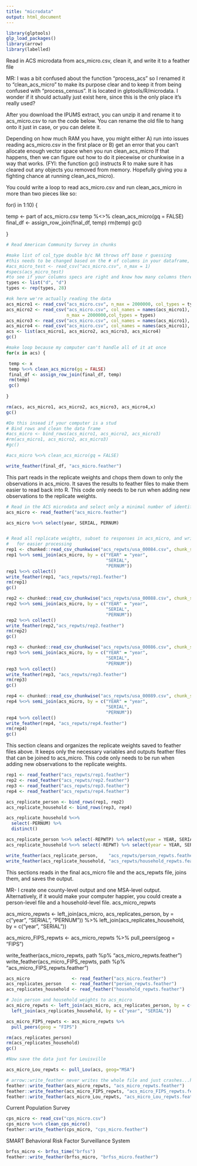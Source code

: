 ```yaml
---
title: "microdata"
output: html_document
---
```


```r
library(glptools)
glp_load_packages()
library(arrow)
library(labelled)
```

Read in ACS microdata from acs_micro.csv, clean it, and write it to a feather file

MR:
I was a bit confused about the function "process_acs" so I renamed it to "clean_acs_micro" to make its purpose clear and to keep it from being confused with "process_census". It is located in glptools/R/microdata. I wonder if it should actually just exist here, since this is the only place it's really used?

After you download the IPUMS extract, you can unzip it and rename it to acs_micro.csv to run the code below. You can rename the old file to hang onto it just in case, or you can delete it.

Depending on how much RAM you have, you might either A) run into issues reading acs_micro.csv in the first place or B) get an error that you can't allocate enough vector space when you run clean_acs_micro If that happens, then we can figure out how to do it piecewise or chunkwise in a way that works. (FYI: the function gc() instructs R to make sure it has cleared out any objects you removed from memory. Hopefully giving you a fighting chance at running clean_acs_micro).

You could write a loop to read acs_micro.csv and run clean_acs_micro in more than two pieces like so: 

for(i in 1:10) {

 temp <- part of acs_micro.csv
 temp %<>% clean_acs_micro(gq = FALSE)
 final_df <- assign_row_join(final_df, temp)
 rm(temp)
 gc()
 
}

```r
# Read American Community Survey in chunks

#make list of col_type double b/c NA throws off base r guessing 
#this needs to be changed based on the # of columns in your dataframe, you can run these lines:
#acs_micro_test <- read_csv("acs_micro.csv", n_max = 1)
#specs(acs_micro_test)
#to see if your columns specs are right and know how many columns there are 
types <- list("d", "d")
types <- rep(types, 28)

#ok here we're actually reading the data
acs_micro1 <- read_csv("acs_micro.csv", n_max = 2000000, col_types = types)
acs_micro2 <- read_csv("acs_micro.csv", col_names = names(acs_micro1), skip = 2000000,
                       n_max = 2000000,col_types = types)
acs_micro3 <- read_csv("acs_micro.csv", col_names = names(acs_micro1), skip = 4000000, n_max = 2000000, col_types = types)
acs_micro4 <- read_csv("acs_micro.csv", col_names = names(acs_micro1), skip = 6000000,  col_types = types)
acs <- list(acs_micro1, acs_micro2, acs_micro3, acs_micro4)
gc()

#make loop because my computer can't handle all of it at once
for(x in acs) {

 temp <- x
 temp %<>% clean_acs_micro(gq = FALSE)
 final_df <- assign_row_join(final_df, temp)
 rm(temp)
 gc()
 
}

rm(acs, acs_micro1, acs_micro2, acs_micro3, acs_micro4,x)
gc()

#Do this insead if your computer is a stud
# Bind rows and clean the data frame
#acs_micro <- bind_rows(acs_micro1, acs_micro2, acs_micro3)
#rm(acs_micro1, acs_micro2, acs_micro3)
#gc()

#acs_micro %<>% clean_acs_micro(gq = FALSE)

write_feather(final_df, "acs_micro.feather")
```

This part reads in the replicate weights and chops them down to only the observations in acs_micro.
It saves the results to feather files to make them easier to read back into R.
This code only needs to be run when adding new observations to the replicate weights.
```r

# Read in the ACS microdata and select only a minimal number of identifiers
acs_micro <- read_feather("acs_micro.feather")

acs_micro %<>% select(year, SERIAL, PERNUM)


# Read all replicate weights, subset to responses in acs_micro, and write to feather files
#   for easier processing
rep1 <- chunked::read_csv_chunkwise("acs_repwts/usa_00084.csv", chunk_size = 1000000)
rep1 %<>% semi_join(acs_micro, by = c("YEAR" = "year",
                                      "SERIAL",
                                      "PERNUM"))
rep1 %<>% collect()
write_feather(rep1, "acs_repwts/rep1.feather")
rm(rep1)
gc()

rep2 <- chunked::read_csv_chunkwise("acs_repwts/usa_00088.csv", chunk_size = 1000000)
rep2 %<>% semi_join(acs_micro, by = c("YEAR" = "year",
                                      "SERIAL",
                                      "PERNUM"))
rep2 %<>% collect()
write_feather(rep2,"acs_repwts/rep2.feather")
rm(rep2)
gc()

rep3 <- chunked::read_csv_chunkwise("acs_repwts/usa_00086.csv", chunk_size = 1000000)
rep3 %<>% semi_join(acs_micro, by = c("YEAR" = "year",
                                      "SERIAL",
                                      "PERNUM"))
rep3 %<>% collect()
write_feather(rep3, "acs_repwts/rep3.feather")
rm(rep3)
gc()

rep4 <- chunked::read_csv_chunkwise("acs_repwts/usa_00089.csv", chunk_size = 1000000)
rep4 %<>% semi_join(acs_micro, by = c("YEAR" = "year",
                                      "SERIAL",
                                      "PERNUM"))
rep4 %<>% collect()
write_feather(rep4, "acs_repwts/rep4.feather")
rm(rep4)
gc()
```

This section cleans and organizes the replicate weights saved to feather files above.
It keeps only the necessary variables and outputs feather files that can be joined to acs_micro.
This code only needs to be run when adding new observations to the replicate weights.
```r
rep1 <- read_feather("acs_repwts/rep1.feather")
rep2 <- read_feather("acs_repwts/rep2.feather")
rep3 <- read_feather("acs_repwts/rep3.feather")
rep4 <- read_feather("acs_repwts/rep4.feather")

acs_replicate_person <- bind_rows(rep1, rep2)
acs_replicate_household <- bind_rows(rep3, rep4)

acs_replicate_household %<>%
  select(-PERNUM) %>%
  distinct()

acs_replicate_person %<>% select(-REPWTP) %>% select(year = YEAR, SERIAL, PERNUM, everything())
acs_replicate_household %<>% select(-REPWT) %>% select(year = YEAR, SERIAL, everything())

write_feather(acs_replicate_person,    "acs_repwts/person_repwts.feather")
write_feather(acs_replicate_household, "acs_repwts/household_repwts.feather")
```

This sections reads in the final acs_micro file and the acs_repwts file, joins them, and saves the output.

MR-
I create one county-level output and one MSA-level output.
Alternatively, if it would make your computer happier, you could create a person-level file and a household-level file. acs_micro_repwts

acs_micro_repwts <- left_join(acs_micro, acs_replicates_person, by = c("year", "SERIAL", "PERNUM")) %>%
  left_join(acs_replicates_household, by = c("year", "SERIAL"))

acs_micro_FIPS_repwts <- acs_micro_repwts %>% 
  pull_peers(geog = "FIPS")

write_feather(acs_micro_repwts, path %p% "acs_micro_repwts.feather")
write_feather(acs_micro_FIPS_repwts, path %p% "acs_micro_FIPS_repwts.feather")

```r
acs_micro                <- read_feather("acs_micro.feather")
acs_replicates_person    <- read_feather("person_repwts.feather")
acs_replicates_household <- read_feather("household_repwts.feather")

# Join person and household weights to acs_micro
acs_micro_repwts <- left_join(acs_micro, acs_replicates_person, by = c("year", "SERIAL", "PERNUM")) %>%
  left_join(acs_replicates_household, by = c("year", "SERIAL"))

acs_micro_FIPS_repwts <- acs_micro_repwts %>% 
  pull_peers(geog = "FIPS")

rm(acs_replicates_person)
rm(acs_replicates_household)
gc()

#Now save the data just for Louisville 

acs_micro_Lou_repwts <- pull_Lou(acs, geog="MSA")

# arrow::write_feather never writes the whole file and just crashes...hmmm.
feather::write_feather(acs_micro_repwts, "acs_micro_repwts.feather")
feather::write_feather(acs_micro_FIPS_repwts, "acs_micro_FIPS_repwts.feather")
feather::write_feather(acs_micro_Lou_repwts, "acs_micro_Lou_repwts.feather")

```

Current Population Survey
```r
cps_micro <- read_csv("cps_micro.csv") 
cps_micro %<>% clean_cps_micro() 
feather::write_feather(cps_micro, "cps_micro.feather") 
```

SMART Behavioral Risk Factor Surveillance System 
```r
brfss_micro <- brfss_time("brfss") 
feather::write_feather(brfss_micro, "brfss_micro.feather") 
```

